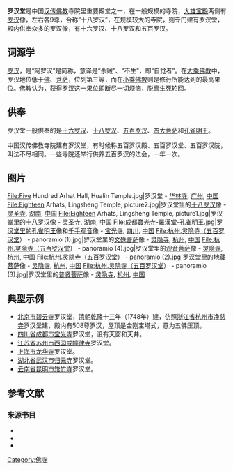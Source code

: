 '''罗汉堂'''是中国[[汉传佛教|汉传佛教]]寺院里重要殿堂之一，在一般规模的寺院，[[大雄宝殿|大雄宝殿]]两侧有[[阿罗汉|罗汉]]像，左右各9尊，合称“十八罗汉”，在规模较大的寺院，则专门建有罗汉堂，殿内供奉众多的罗汉像，有十六罗汉、十八罗汉和五百罗汉。{{sfn|梓岩|2012|p=47}}{{sfn|张驭寰|2012a|p=97}}

==词源学==
[[阿罗汉|罗汉]]，是“阿罗汉”是简称，意译是“杀贼”、“不生”，即“自觉者”。{{sfn|梓岩|2012|p=47}}{{sfn|张驭寰|2012a|p=97}}在[[大乘佛教|大乘佛教]]中，罗汉地位低于[[佛|佛]]、[[菩萨|菩萨]]，位列第三等，而在[[小乘佛教|小乘佛教]]则是修行所能达到的最高果位。{{sfn|梓岩|2012|p=47}}[[佛教|佛教]]认为，获得罗汉这一果位即断尽一切烦恼，脱离生死轮回。{{sfn|梓岩|2012|p=47}}

==供奉==
{{main|十六罗汉|十八罗汉|五百罗汉|四大菩萨|孔雀明王}}
罗汉堂一般供奉的是[[十六羅漢|十六罗汉]]、[[十八羅漢|十八罗汉]]、[[五百罗汉|五百罗汉]]、[[四大菩薩|四大菩萨]]和[[孔雀明王|孔雀明王]]。{{sfn|梓岩|2012|p=47}}{{sfn|张驭寰|2012a|p=97}}

中国汉传佛教寺院建有罗汉堂，有时候称五百罗汉殿、五百罗汉堂、五百罗汉院，叫法不尽相同。一些寺院还举行供养五百罗汉的法会，一年一次。{{sfn|张驭寰|2012a|p=98}}

== 图片 ==
<gallery widths="200" heights="200">
File:Five Hundred Arhat Hall, Hualin Temple.jpg|罗汉堂 - [[华林寺|华林寺]], [[广州市|广州]], [[中國|中国]]
File:Eighteen Arhats, Lingsheng Temple, picture2.jpg|罗汉堂里的[[十八羅漢|十八罗汉]]像 - [[灵圣寺|灵圣寺]], [[湖南省|湖南]], [[中國|中国]]
File:Eighteen Arhats, Lingsheng Temple, picture1.jpg|罗汉堂里的[[十八羅漢|十八罗汉]]像 - [[灵圣寺|灵圣寺]], [[湖南省|湖南]], [[中國|中国]]
File:成都寶光寺-羅漢堂-孔雀明王.jpg|罗汉堂里的[[孔雀明王|孔雀明王]]像和[[千手千眼觀世音菩薩|千手观音]]像 - [[宝光寺|宝光寺]], [[四川省|四川]], [[中國|中国]]
File:杭州.灵隐寺（五百罗汉堂） - panoramio (1).jpg|罗汉堂里的[[文殊菩萨|文殊菩萨]]像 - [[灵隐寺|灵隐寺]], [[杭州|杭州]], [[中國|中国]]
File:杭州.灵隐寺（五百罗汉堂） - panoramio (4).jpg|罗汉堂里的[[觀世音菩薩|观音菩萨]]像 - [[灵隐寺|灵隐寺]], [[杭州|杭州]], [[中國|中国]]
File:杭州.灵隐寺（五百罗汉堂） - panoramio (2).jpg|罗汉堂里的[[地藏菩萨|地藏菩萨]]像 - [[灵隐寺|灵隐寺]], [[杭州|杭州]], [[中國|中国]]
File:杭州.灵隐寺（五百罗汉堂） - panoramio (3).jpg|罗汉堂里的[[普贤菩萨|普贤菩萨]]像 - [[灵隐寺|灵隐寺]], [[杭州|杭州]], [[中國|中国]] 
</gallery>

==典型示例==
*[[北京市|北京市]][[碧云寺_(北京市)|碧云寺]]罗汉堂，[[清朝|清朝]][[乾隆|乾隆]]十三年（1748年）建，仿照[[浙江省|浙江省]][[杭州市|杭州市]][[净慈寺|净慈寺]]罗汉堂建，殿内有508尊罗汉，屋顶是金刚宝塔式，意为五佛压顶。{{sfn|张驭寰|2012a|p=98}}
*[[四川省|四川省]][[成都市|成都市]][[宝光寺|宝光寺]]罗汉堂，设有天窗和天井。{{sfn|张驭寰|2012a|p=98}}
*[[江苏省|江苏省]][[苏州市|苏州市]][[西园戒幢律寺|西园戒幢律寺]]罗汉堂。{{sfn|张驭寰|2012a|p=98}}
*[[上海市|上海市]][[龙华寺_(上海)|龙华寺]]罗汉堂。{{sfn|张驭寰|2012a|p=98}}
*[[湖北省|湖北省]][[武汉市|武汉市]][[归元寺|归元寺]]罗汉堂。{{sfn|张驭寰|2012a|p=98}}
*[[云南省|云南省]][[昆明市|昆明市]][[筇竹寺|筇竹寺]]罗汉堂。{{sfn|张驭寰|2012a|p=98}}

==参考文献==
{{reflist}}

===来源书目===
*{{cite book |editor1=梓岩 |title=《中国名寺》|year=2012 |publisher=黄山书社 |location=安徽省合肥市 |isbn=978-7-5461-3146-7 |ref=harv}}
*{{cite book |author1=张驭寰 |title=《图解中国佛教建筑》|year=2012a |publisher=当代中国出版社 |location=北京市 |isbn=978-7-5154-0118-8 |ref=harv}}
*{{cite book |author1=张驭寰 |title=《图解中国著名佛教寺院》|year=2012b |publisher=当代中国出版社 |location=北京市 |isbn=978-7-5154-0135-5 |ref=harv}}

{{DEFAULTSORT:Luo罗汉堂}}
[[Category:佛寺|Category:佛寺]]